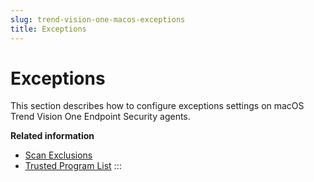 ```yaml
---
slug: trend-vision-one-macos-exceptions
title: Exceptions
---
```

# Exceptions

This section describes how to configure exceptions settings on macOS Trend Vision One Endpoint Security agents.

**Related information**

- [Scan Exclusions](scan-exclusions.mdx)
- [Trusted Program List](trusted-program-list-for-mac.mdx)
:::
